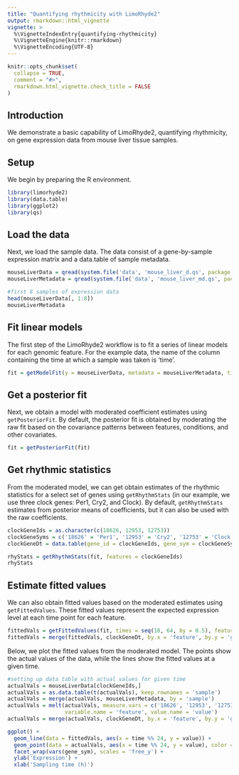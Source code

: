 ```yaml
---
title: "Quantifying rhythmicity with LimoRhyde2"
output: rmarkdown::html_vignette
vignette: >
  %\VignetteIndexEntry{quantifying-rhythmicity}
  %\VignetteEngine{knitr::rmarkdown}
  %\VignetteEncoding{UTF-8}
---
```


```r
knitr::opts_chunk$set(
  collapse = TRUE,
  comment = "#>",
  rmarkdown.html_vignette.check_title = FALSE
)
```

## Introduction

We demonstrate a basic capability of LimoRhyde2, quantifying rhythmicity, on gene expression data from mouse liver tissue samples.

## Setup

We begin by preparing the R environment.

```r
library(limorhyde2)
library(data.table)
library(ggplot2)
library(qs)
```

## Load the data

Next, we load the sample data. The data consist of a gene-by-sample expression matrix and a data.table of sample metadata.

```r
mouseLiverData = qread(system.file('data', 'mouse_liver_d.qs', package = 'limorhyde2')) 
mouseLiverMetadata = qread(system.file('data', 'mouse_liver_md.qs', package = 'limorhyde2'))

#first 8 samples of expression data
head(mouseLiverData[, 1:8])
mouseLiverMetadata
```

## Fit linear models

The first step of the LimoRhyde2 workflow is to fit a series of linear models for each genomic feature.  For the example data, the name of the column containing the time at which a sample was taken is 'time'.

```r
fit = getModelFit(y = mouseLiverData, metadata = mouseLiverMetadata, timeColname = 'time')
```

## Get a posterior fit

Next, we obtain a model with moderated coefficient estimates using `getPosteriorFit`. By default, the posterior fit is obtained by moderating the raw fit based on the covariance patterns between features, conditions, and other covariates.

```r
fit = getPosteriorFit(fit)
```

## Get rhythmic statistics

From the moderated model, we can get obtain estimates of the rhythmic statistics for a select set of genes using `getRhythmStats` (in our example, we use three clock genes: Per1, Cry2, and Clock). By default, `getRhythmStats` estimates from posterior means of coefficients, but it can also be used with the raw coefficients.

```r
clockGeneIds = as.character(c(18626, 12953, 12753))
clockGeneSyms = c('18626' = 'Per1', '12953' = 'Cry2', '12753' = 'Clock')
clockGeneDt = data.table(gene_id = clockGeneIds, gene_sym = clockGeneSyms)

rhyStats = getRhythmStats(fit, features = clockGeneIds)
rhyStats
```

## Estimate fitted values 

We can also obtain fitted values based on the moderated estimates using `getFittedValues`. These fitted values represent the expected expression level at each time point for each feature.

```r
fittedVals = getFittedValues(fit, times = seq(18, 64, by = 0.5), features = clockGeneIds)
fittedVals = merge(fittedVals, clockGeneDt, by.x = 'feature', by.y = 'gene_id')
```

Below, we plot the fitted values from the moderated model. The points show the actual values of the data, while the lines show the fitted values at a given time.

```r
#setting up data table with actual values for given time
actualVals = mouseLiverData[clockGeneIds,]
actualVals = as.data.table(t(actualVals), keep.rownames = 'sample')
actualVals = merge(actualVals, mouseLiverMetadata, by = 'sample')
actualVals = melt(actualVals, measure.vars = c('18626', '12953', '12753'),
                  variable.name = 'feature', value.name = 'value')
actualVals = merge(actualVals, clockGeneDt, by.x = 'feature', by.y = 'gene_id')

ggplot() +
  geom_line(data = fittedVals, aes(x = time %% 24, y = value)) +
  geom_point(data = actualVals, aes(x = time %% 24, y = value), color = 'blue') +
  facet_wrap(vars(gene_sym), scales = 'free_y') +
  ylab('Expression') +
  xlab('Sampling time (h)')

```